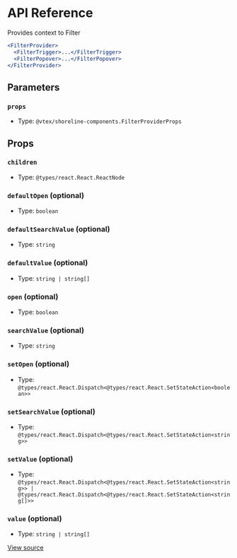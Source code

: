 # API Reference

Provides context to Filter

```jsx
<FilterProvider>
  <FilterTrigger>...</FilterTrigger>
  <FilterPopover>...</FilterPopover>
</FilterProvider>
```

## Parameters

### `props`

- Type: `@vtex/shoreline-components.FilterProviderProps`

## Props

### `children`

- Type: `@types/react.React.ReactNode`

### `defaultOpen` (optional)

- Type: `boolean`

### `defaultSearchValue` (optional)

- Type: `string`

### `defaultValue` (optional)

- Type: `string | string[]`

### `open` (optional)

- Type: `boolean`

### `searchValue` (optional)

- Type: `string`

### `setOpen` (optional)

- Type: `@types/react.React.Dispatch<@types/react.React.SetStateAction<boolean>>`

### `setSearchValue` (optional)

- Type: `@types/react.React.Dispatch<@types/react.React.SetStateAction<string>>`

### `setValue` (optional)

- Type: `@types/react.React.Dispatch<@types/react.React.SetStateAction<string>> | @types/react.React.Dispatch<@types/react.React.SetStateAction<string[]>>`

### `value` (optional)

- Type: `string | string[]`

[View source](https://github.com/vtex/shoreline/blob/5f9d5cbda/packages/components/src/filter/filter-provider.tsx#L20)
